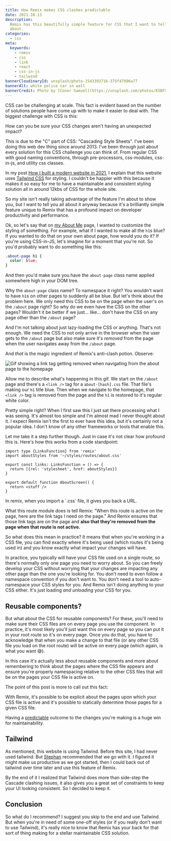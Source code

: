 ```yaml
---
title: How Remix makes CSS clashes predictable
date: 2021-10-13
description:
  Remix has this beautifully simple feature for CSS that I want to tell you all
  about.
categories:
  - css
meta:
  keywords:
    - remix
    - css
    - link
    - react
    - css-in-js
    - tailwind
bannerCloudinaryId: unsplash/photo-1543393716-375f47996a77
bannerAlt: white police car in wall
bannerCredit: Photo by [Conor Samuel](https://unsplash.com/photos/K5BFXOsFp7g)
---
```


CSS can be challenging at scale. This fact is evident based on the number of
solutions people have come up with to make it easier to deal with. The biggest
challenge with CSS is this:

<callout-danger class="important">
  How can you be sure your CSS changes aren't having an unexpected impact?
</callout-danger>

This is due to the "C" part of CSS: "Cascading Style Sheets". I've been doing
this web dev thing since around 2013. I've been through just about every
solution for this CSS challenge you can think of. From regular CSS with good
naming conventions, through pre-processors, css-modules, css-in-js, and utility
css classes.

In my post
[How I built a modern website in 2021](/blog/how-i-built-a-modern-website-in-2021),
I explain that this website uses [Tailwind CSS](https://tailwindcss.com/) for
styling. I couldn't be happier with this because it makes it so easy for me to
have a maintainable and consistent styling solution all in around 12kbs of CSS
for the whole site.

So my site isn't really taking advantage of the feature I'm about to show you,
but I want to tell you all about it anyway because it's a brilliantly simple
feature unique to Remix that has a profound impact on developer productivity and
performance.

Ok, so let's say that on [my About Me](/about) page, I wanted to customize the
styling of something. For example, what if I wanted to make all the `h1`s blue?
If you wanted to do that on your own about page, how would you do it? If you're
using CSS-in-JS, let's imagine for a moment that you're not. So you'd probably
want to do something like this:

```css
.about-page h1 {
  color: blue;
}
```

And then you'd make sure you have the `about-page` class name applied somewhere
high in your DOM tree.

Why the `about-page` class name? To namespace it right? You wouldn't want to
have `h1`s on other pages to suddenly all be blue. But let's think about the
problem here. We only need this CSS to be on the page when the user's on the
`/about` page right? So why do we even have the CSS on the other pages? Wouldn't
it be better if we just... like... don't have the CSS on any page other than the
`/about` page?

And I'm not talking about just lazy-loading the CSS or anything. That's not
enough. We need the CSS to not only arrive in the browser when the user gets to
the `/about` page but also make sure it's _removed_ from the page when the user
navigates away from the `/about` page.

And _that_ is the magic ingredient of Remix's anti-clash potion. Observe:

![Gif showing a link tag getting removed when navigating from the about page to the homepage](https://res.cloudinary.com/kentcdodds-com/image/upload/kentcdodds.com/blog/how-remix-makes-css-clashes-impossible/css-link-removed)

Allow me to describe what's happening in this gif. We start on the `/about` page
and there's a `<link />` tag for a `about-[hash].css` file. That file's making
our `h1` title blue. Then when we navigate to the homepage, that `<link />` tag
is removed from the page and the `h1` is restored to it's regular white color.

Pretty simple right? When I first saw this I just sat there processing what I
was seeing. It's almost too simple and I'm almost mad I never thought about it.
I expect Remix isn't the first to ever have this idea, but it's certainly not a
popular idea. I don't know of any other frameworks or tools that enable this.

Let me take it a step further though. Just in case it's not clear how profound
this is. Here's how this works from a code standpoint:

```tsx lines=4-6 filename=app/routes/about.tsx
import type {LinksFunction} from 'remix'
import aboutStyles from '~/styles/routes/about.css'

export const links: LinksFunction = () => {
  return [{rel: 'stylesheet', href: aboutStyles}]
}

export default function AboutScreen() {
  return <stuff />
}
```

<callout-info class="aside">
  In remix, when you import a `.css` file, it gives you back a URL.
</callout-info>

What this route module does is tell Remix: "When this route is active on the
page, here are the link tags I need on the page." And Remix ensures that those
link tags are on the page and **also that they're removed from the page when
that route is not active.**

So what does this mean in practice? It means that when you're working in a CSS
file, you can find exactly where it's being used (which routes it's being used
in) and you know exactly what impact your changes will have.

In practice, you typically will have your CSS file used on a single route, so
there's normally only one page you need to worry about. So you can freely
develop your CSS without worrying that your changes are impacting any other page
than the one you're looking for. You don't need to even follow a namespace
convention if you don't want to. You don't need a tool to auto-namespace your
CSS styles for you. And Remix isn't doing anything to your CSS either. It's just
loading _and unloading_ your CSS for you.

## Reusable components?

But what about the CSS for reusable components? For these, you'll need to make
sure their CSS files are on every page you use the component. In practice, it's
most likely you'll just want this on every page so you can put it in your root
route so it's on every page. Once you do that, you have to acknowledge that when
you make a change to that file (or any other CSS file you load on the root
route) will be active on every page (which again, is what you want 😅).

In this case it's actually less about reusable components and more about
remembering to think about the pages where the CSS file appears and ensure
you're properly namespacing relative to the other CSS files that will be on the
pages your CSS file is active on.

The point of this post is more to call out this fact:

<callout-success class="important">
  With Remix, it's possible to be explicit about the pages upon which your CSS
  file is active and it's possible to statically determine those pages for a
  given CSS file.
</callout-success>

Having a [predictable](https://www.youtube.com/watch?v=hwJUuN3JUPE) outcome to
the changes you're making is a huge win for maintainability.

## Tailwind

As mentioned, this website is using Tailwind. Before this site, I had never used
tailwind. But [Stephan](/credits) recommended that we go with it. I figured it
might make us productive as we got started, then I could back out of tailwind
over time later and use this feature of Remix.

By the end of it I realized that Tailwind does more than side-step the Cascade
clashing issues, it also gives you a great set of constraints to keep your UI
looking consistent. So I decided to keep it.

## Conclusion

So what do I recommend? I suggest you skip to the end and use Tailwind. But when
you're in need of some one-off styles (or if you really don't want to use
Tailwind), it's really nice to know that Remix has your back for that sort of
thing making for a stellar maintainable CSS solution.
